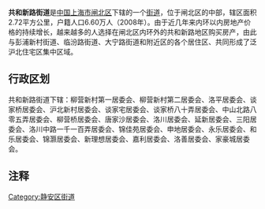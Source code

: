 {{unreferenced|time=2013-05-07T04:58:41+00:00}}
'''共和新路街道'''是[[中华人民共和国|中国]][[上海市|上海市]][[闸北区|闸北区]]下辖的一个[[街道_(行政区划)|街道]]，位于闸北区的中部，辖区面积2.72平方公里，户籍人口6.60万人（2008年）。由于近几年来内环以内房地产价格的持续增长，越来越多的人选择在闸北区内环外的共和新路地区购买房产，由此与彭浦新村街道、临汾路街道、大宁路街道和附近区的各个居住区、共同形成了泛沪北住宅区集中区域。

== 行政区划 ==
共和新路街道下辖：柳营新村第一居委会、柳营新村第二居委会、洛平居委会、谈家桥居委会、沪北新村居委会、谈家宅居委会、谈家桥八十弄居委会、中山北路八零五弄居委会、柳营桥居委会、唐家沙居委会、洛川居委会、延新居委会、三阳居委会、洛川中路一千一百弄居委会、锦佳苑居委会、申地居委会、永乐居委会、和乐居委会、锦灏居委会、新理想居委会、嘉利居委会、洛善居委会、家豪城居委会。

== 注释 ==

{{Reflist|2}}

{{静安区行政区划}}
{{闸北区行政区划}}
{{上海行政区划小作品}}


[[Category:静安区街道|Category:静安区街道]]